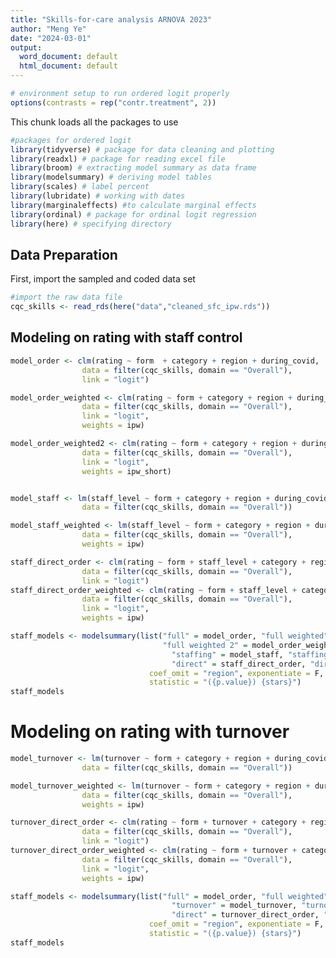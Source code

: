 ```yaml
---
title: "Skills-for-care analysis ARNOVA 2023"
author: "Meng Ye"
date: "2024-03-01"
output:
  word_document: default
  html_document: default
---
```


```r
# environment setup to run ordered logit properly
options(contrasts = rep("contr.treatment", 2))
```


This chunk loads all the packages to use

```r
#packages for ordered logit
library(tidyverse) # package for data cleaning and plotting
library(readxl) # package for reading excel file
library(broom) # extracting model summary as data frame
library(modelsummary) # deriving model tables
library(scales) # label percent
library(lubridate) # working with dates
library(marginaleffects) #to calculate marginal effects
library(ordinal) # package for ordinal logit regression
library(here) # specifying directory 
```



## Data Preparation

First, import the sampled and coded data set

```r
#import the raw data file
cqc_skills <- read_rds(here("data","cleaned_sfc_ipw.rds")) 

```






## Modeling on rating with staff control

```r
model_order <- clm(rating ~ form  + category + region + during_covid,
                data = filter(cqc_skills, domain == "Overall"),
                link = "logit")

model_order_weighted <- clm(rating ~ form + category + region + during_covid,
                data = filter(cqc_skills, domain == "Overall"),
                link = "logit",
                weights = ipw)

model_order_weighted2 <- clm(rating ~ form + category + region + during_covid,
                data = filter(cqc_skills, domain == "Overall"),
                link = "logit",
                weights = ipw_short)


model_staff <- lm(staff_level ~ form + category + region + during_covid,
                data = filter(cqc_skills, domain == "Overall"))

model_staff_weighted <- lm(staff_level ~ form + category + region + during_covid,
                data = filter(cqc_skills, domain == "Overall"),
                weights = ipw)

staff_direct_order <- clm(rating ~ form + staff_level + category + region + during_covid,
                data = filter(cqc_skills, domain == "Overall"),
                link = "logit")
staff_direct_order_weighted <- clm(rating ~ form + staff_level + category + region + during_covid,
                data = filter(cqc_skills, domain == "Overall"),
                link = "logit",
                weights = ipw)
```




```r
staff_models <- modelsummary(list("full" = model_order, "full weighted" = model_order_weighted, 
                                  "full weighted 2" = model_order_weighted2, 
                                    "staffing" = model_staff, "staffing weighted"= model_staff_weighted, 
                                    "direct" = staff_direct_order, "direct weighted" = staff_direct_order_weighted),
                               coef_omit = "region", exponentiate = F,
                               statistic = "({p.value}) {stars}")
staff_models
```

# Modeling on rating with turnover

```r

model_turnover <- lm(turnover ~ form + category + region + during_covid,
                data = filter(cqc_skills, domain == "Overall"))

model_turnover_weighted <- lm(turnover ~ form + category + region + during_covid,
                data = filter(cqc_skills, domain == "Overall"),
                weights = ipw)

turnover_direct_order <- clm(rating ~ form + turnover + category + region + during_covid,
                data = filter(cqc_skills, domain == "Overall"),
                link = "logit")
turnover_direct_order_weighted <- clm(rating ~ form + turnover + category + region + during_covid,
                data = filter(cqc_skills, domain == "Overall"),
                link = "logit",
                weights = ipw)
```




```r
staff_models <- modelsummary(list("full" = model_order, "full weighted" = model_order_weighted, 
                                    "turnover" = model_turnover, "turnover weighted"= model_turnover_weighted, 
                                    "direct" = turnover_direct_order, "direct weighted" = turnover_direct_order_weighted),
                               coef_omit = "region", exponentiate = F,
                               statistic = "({p.value}) {stars}")
staff_models
```
